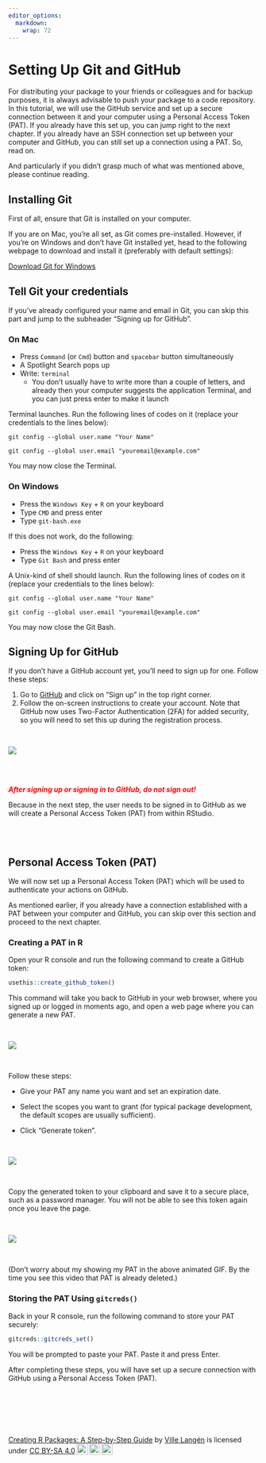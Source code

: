 ```yaml
---
editor_options: 
  markdown: 
    wrap: 72
---
```


# Setting Up Git and GitHub

For distributing your package to your friends or colleagues and for
backup purposes, it is always advisable to push your package to a code
repository. In this tutorial, we will use the GitHub service and set up
a secure connection between it and your computer using a Personal Access
Token (PAT). If you already have this set up, you can jump right to the
next chapter. If you already have an SSH connection set up between your computer and GitHub, you can still set up a connection using a PAT. So, read on.

And particularly if you didn't grasp much of what was mentioned above, please continue reading.

## Installing Git

First of all, ensure that Git is installed on your computer.

If you are on Mac, you're all set, as Git comes pre-installed. However, if you're on Windows and don't have Git installed yet, head to the following webpage to download and install it (preferably with default settings):

[Download Git for Windows](https://git-scm.com/)





## Tell Git your credentials

If you've already configured your name and email in Git, you can skip this part and jump to the subheader "Signing up for GitHub".

### On Mac

- Press ```Command``` (or ```Cmd```) button and ```spacebar``` button simultaneously
- A Spotlight Search pops up
- Write: ```terminal```
  - You don't usually have to write more than a couple of letters, and already then your computer suggests the application Terminal, and you can just press enter to make it launch


Terminal launches. Run the following lines of codes on it (replace your credentials to the lines below):

```
git config --global user.name "Your Name"
```

```
git config --global user.email "youremail@example.com"
```

You may now close the Terminal.



### On Windows

- Press the ```Windows Key``` + ```R``` on your keyboard
- Type ```CMD``` and press enter
- Type ```git-bash.exe```

If this does not work, do the following:

- Press the ```Windows Key``` + ```R``` on your keyboard
- Type ```Git Bash``` and press enter

A Unix-kind of shell should launch. Run the following lines of codes on it (replace your credentials to the lines below):

```
git config --global user.name "Your Name"
```

```
git config --global user.email "youremail@example.com"
```

You may now close the Git Bash.


## Signing Up for GitHub

If you don't have a GitHub account yet, you'll need to sign up for one.
Follow these steps:

1.  Go to [GitHub](https://github.com/) and click on "Sign up" in the
    top right corner.
2.  Follow the on-screen instructions to create your account. Note that
    GitHub now uses Two-Factor Authentication (2FA) for added security,
    so you will need to set this up during the registration process.

\

![](images/github_com-01.png)

\
\

[***After signing up or signing in to GitHub, do not sign
out!***]{style="color: red;"}

Because in the next step, the user needs to be signed in to GitHub as we
will create a Personal Access Token (PAT) from within RStudio.

\
\

## Personal Access Token (PAT)

We will now set up a Personal Access Token (PAT) which will be used to
authenticate your actions on GitHub.

As mentioned earlier, if you already have a connection established with
a PAT between your computer and GitHub, you can skip over this section
and proceed to the next chapter.

### Creating a PAT in R

Open your R console and run the following command to create a GitHub
token:

``` r
usethis::create_github_token()
```

This command will take you back to GitHub in your web browser, where you
signed up or logged in moments ago, and open a web page where you can
generate a new PAT.

\


![](images/create_token.gif)

\


Follow these steps:

-   Give your PAT any name you want and set an expiration date.

-   Select the scopes you want to grant (for typical package
    development, the default scopes are usually sufficient).

-   Click "Generate token".

\


![](images/mytoken-01.gif)

\


Copy the generated token to your clipboard and save it to a secure
place, such as a password manager. You will not be able to see this
token again once you leave the page.

\


![](images/copy_token-01.gif)

\


(Don't worry about my showing my PAT in the above animated GIF. By the
time you see this video that PAT is already deleted.)

### Storing the PAT Using `gitcreds()`

Back in your R console, run the following command to store your PAT
securely:

``` r
gitcreds::gitcreds_set()
```

You will be prompted to paste your PAT. Paste it and press Enter.

After completing these steps, you will have set up a secure connection
with GitHub using a Personal Access Token (PAT).

\

\

\

<p xmlns:cc="http://creativecommons.org/ns#" xmlns:dct="http://purl.org/dc/terms/">

<a property="dct:title" rel="cc:attributionURL" href="https://creating-r-packages.netlify.app">Creating
R Packages: A Step-by-Step Guide</a> by
<a rel="cc:attributionURL dct:creator" property="cc:attributionName" href="https://www.linkedin.com/in/ville-langen/">Ville
Langén</a> is licensed under
<a href="https://creativecommons.org/licenses/by-sa/4.0/?ref=chooser-v1" target="_blank" rel="license noopener noreferrer" style="display:inline-block;">CC
BY-SA
4.0<img src="https://mirrors.creativecommons.org/presskit/icons/cc.svg?ref=chooser-v1" style="height:22px!important;margin-left:3px;vertical-align:text-bottom;"/><img src="https://mirrors.creativecommons.org/presskit/icons/by.svg?ref=chooser-v1" style="height:22px!important;margin-left:3px;vertical-align:text-bottom;"/><img src="https://mirrors.creativecommons.org/presskit/icons/sa.svg?ref=chooser-v1" style="height:22px!important;margin-left:3px;vertical-align:text-bottom;"/></a>

</p>
